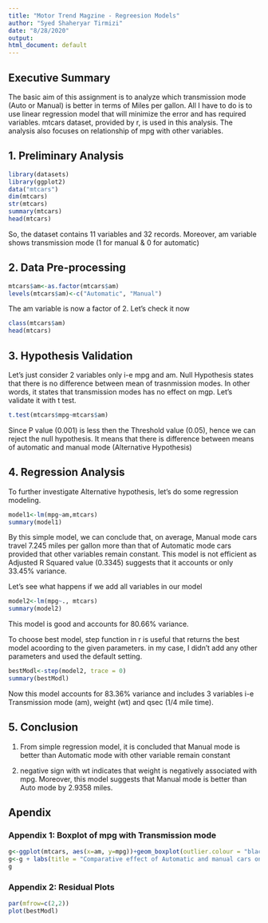 ---
title: "Motor Trend Magzine - Regreesion Models"
author: "Syed Shaheryar Tirmizi"
date: "8/28/2020"
output: 
html_document: default
---

## Executive Summary

The basic aim of this assignment is to analyze which transmission mode (Auto or Manual) is better in terms of Miles per gallon.
All I have to do is to use linear regression model that will minimize the error and has required variables.
mtcars dataset, provided by r, is used in this analysis.
The analysis also focuses on relationship of mpg with other variables.

## 1. Preliminary Analysis

```{r}
library(datasets)
library(ggplot2)
data("mtcars")
dim(mtcars)
str(mtcars)
summary(mtcars)
head(mtcars)
```
So, the dataset contains 11 variables and 32 records.
Moreover, am variable shows transmission mode (1 for manual & 0 for automatic)

## 2. Data Pre-processing

```{r}
mtcars$am<-as.factor(mtcars$am)
levels(mtcars$am)<-c("Automatic", "Manual")
```
The am variable is now a factor of 2.
Let's check it now

```{r}
class(mtcars$am)
head(mtcars)
```

## 3. Hypothesis Validation
Let's just consider 2 variables only i-e mpg and am.
Null Hypothesis states that there is no difference between mean of trasnmission modes.
In other words, it states that transmission modes has no effect on mgp.
Let's validate it with t test.

```{r}
t.test(mtcars$mpg~mtcars$am)
```

Since P value (0.001) is less then the Threshold value (0.05), hence we can reject the null hypothesis.
It means that there is difference between means of automatic and manual mode (Alternative Hypothesis)

## 4. Regression Analysis

To further investigate Alternative hypothesis, let's do some regression modeling.

```{r}
model1<-lm(mpg~am,mtcars)
summary(model1)
```
By this simple model, we can conclude that, on average, Manual mode cars travel 7.245 miles per gallon more than that of Automatic mode cars provided that other variables remain constant.
This model is not efficient as Adjusted R Squared value (0.3345) suggests that it accounts or only 33.45% variance.

Let's see what happens if we add all variables in our model

```{r}
model2<-lm(mpg~., mtcars)
summary(model2)
```
This model is good and accounts for 80.66% variance.

To choose best model, step function in r is useful that returns the best model acoording to the given parameters. in my case, I didn't add any other parameters and used the default setting.

```{r}
bestModl<-step(model2, trace = 0)
summary(bestModl)
```
Now this model accounts for 83.36% variance and includes 3 variables i-e Transmission mode (am), weight (wt) and qsec (1/4 mile time).

## 5. Conclusion

1. From simple regression model, it is concluded that Manual mode is better than Automatic mode with other variable remain constant

2. negative sign with wt indicates that weight is negatively associated with mpg.
Moreover, this model suggests that Manual mode is better than Auto mode by 2.9358 miles.

## Apendix

### Appendix 1: Boxplot of mpg with Transmission mode

```{r}
g<-ggplot(mtcars, aes(x=am, y=mpg))+geom_boxplot(outlier.colour = "black", outlier.shape = 2, fill="purple")
g<-g + labs(title = "Comparative effect of Automatic and manual cars on Miles per Gallon (mpg)", x="Transimission mode", y="Miles per gallon")
g
```

### Appendix 2: Residual Plots

```{r}
par(mfrow=c(2,2)) 
plot(bestModl)
```
